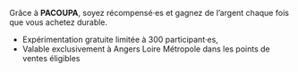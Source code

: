 Grâce à **PACOUPA**, soyez récompensé·es et gagnez de l’argent chaque fois que vous achetez durable. 

- Expérimentation gratuite limitée à 300 participant·es,
- Valable exclusivement à Angers Loire Métropole dans les points de ventes éligibles
